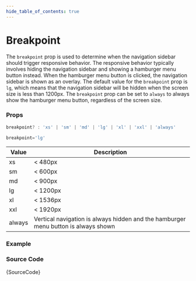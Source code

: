 ```yaml
---
hide_table_of_contents: true
---
```



# Breakpoint

The `breakpoint` prop is used to determine when the navigation sidebar should trigger responsive behavior. The responsive behavior typically involves hiding the navigation sidebar and showing a hamburger menu button instead. When the hamburger menu button is clicked, the navigation sidebar is shown as an overlay. The default value for the `breakpoint` prop is `lg`, which means that the navigation sidebar will be hidden when the screen size is less than 1200px. The `breakpoint` prop can be set to `always` to always show the hamburger menu button, regardless of the screen size.

### Props

```ts noCopy
breakpoint? : 'xs' | 'sm' | 'md' | 'lg' | 'xl' | 'xxl' | 'always'
```

```ts noCopy title='Default Value'
breakpoint='lg'
```

| Value  | Description                                                                        |
| ------ | ---------------------------------------------------------------------------------- |
| xs     | < 480px                                                                            |
| sm     | < 600px                                                                            |
| md     | < 900px                                                                            |
| lg     | < 1200px                                                                           |
| xl     | < 1536px                                                                           |
| xxl    | < 1920px                                                                           |
| always | Vertical navigation is always hidden and the hamburger menu button is always shown |

### Example

<IframeWindow url='http://localhost:3000/menu-examples/vertical-menu/vertical-nav/breakpoint' />

### Source Code

<TsToJsCodeSnippet>{SourceCode}</TsToJsCodeSnippet>
